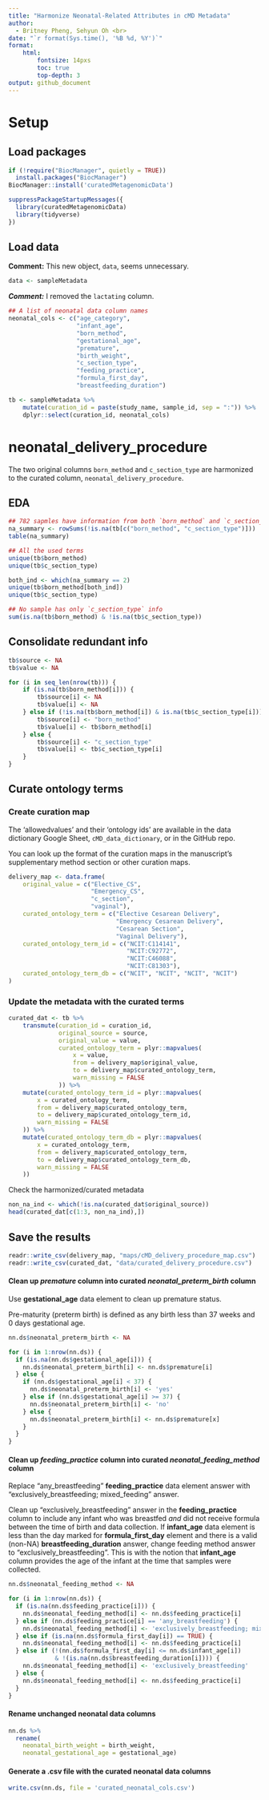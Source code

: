 ```yaml
---
title: "Harmonize Neonatal-Related Attributes in cMD Metadata"
author:
  - Britney Pheng, Sehyun Oh <br>
date: "`r format(Sys.time(), '%B %d, %Y')`"
format:
    html:
        fontsize: 14pxs
        toc: true
        top-depth: 3
output: github_document
---
```


# Setup
## Load packages
```r
if (!require("BiocManager", quietly = TRUE))
  install.packages("BiocManager")
BiocManager::install('curatedMetagenomicData')
```

```r
suppressPackageStartupMessages({
  library(curatedMetagenomicData)
  library(tidyverse)
})
```

## Load data
**Comment:**
This new object, `data`, seems unnecessary.
```r
data <- sampleMetadata
```

_**Comment:**_
I removed the `lactating` column.

```r
## A list of neonatal data column names
neonatal_cols <- c("age_category",
                   "infant_age",
                   "born_method", 
                   "gestational_age",
                   "premature",
                   "birth_weight",
                   "c_section_type",
                   "feeding_practice",
                   "formula_first_day",
                   "breastfeeding_duration")
```

```r
tb <- sampleMetadata %>%
    mutate(curation_id = paste(study_name, sample_id, sep = ":")) %>%
    dplyr::select(curation_id, neonatal_cols)
```

# neonatal_delivery_procedure
The two original columns `born_method` and `c_section_type` are harmonized to
the curated column, `neonatal_delivery_procedure`.

## EDA
```r
## 782 sapmles have information from both `born_method` and `c_section_type`
na_summary <- rowSums(!is.na(tb[c("born_method", "c_section_type")]))
table(na_summary)

## All the used terms
unique(tb$born_method)
unique(tb$c_section_type)
```

```r
both_ind <- which(na_summary == 2)
unique(tb$born_method[both_ind])
unique(tb$c_section_type)

## No sample has only `c_section_type` info
sum(is.na(tb$born_method) & !is.na(tb$c_section_type)) 
```

## Consolidate redundant info
```r
tb$source <- NA
tb$value <- NA

for (i in seq_len(nrow(tb))) {
    if (is.na(tb$born_method[i])) {
        tb$source[i] <- NA
        tb$value[i] <- NA
    } else if (!is.na(tb$born_method[i]) & is.na(tb$c_section_type[i])) {
        tb$source[i] <- "born_method"
        tb$value[i] <- tb$born_method[i]
    } else {
        tb$source[i] <- "c_section_type"
        tb$value[i] <- tb$c_section_type[i]
    }
}
```

## Curate ontology terms
### Create curation map
The 'allowedvalues' and their 'ontology ids' are available in the data 
dictionary Google Sheet, `cMD_data_dictionary`, or in the GitHub repo.

You can look up the format of the curation maps in the manuscript's 
supplementary method section or other curation maps.

```r
delivery_map <- data.frame(
    original_value = c("Elective_CS", 
                       "Emergency_CS",
                       "c_section",
                       "vaginal"),
    curated_ontology_term = c("Elective Cesarean Delivery", 
                              "Emergency Cesarean Delivery",
                              "Cesarean Section",
                              "Vaginal Delivery"),
    curated_ontology_term_id = c("NCIT:C114141", 
                                 "NCIT:C92772", 
                                 "NCIT:C46088", 
                                 "NCIT:C81303"),
    curated_ontology_term_db = c("NCIT", "NCIT", "NCIT", "NCIT")
)
```
  
### Update the metadata with the curated terms 
```r
curated_dat <- tb %>%
    transmute(curation_id = curation_id,
              original_source = source,
              original_value = value,
              curated_ontology_term = plyr::mapvalues(
                  x = value, 
                  from = delivery_map$original_value,
                  to = delivery_map$curated_ontology_term,
                  warn_missing = FALSE
              )) %>%
    mutate(curated_ontology_term_id = plyr::mapvalues(
        x = curated_ontology_term,
        from = delivery_map$curated_ontology_term,
        to = delivery_map$curated_ontology_term_id,
        warn_missing = FALSE
    )) %>%
    mutate(curated_ontology_term_db = plyr::mapvalues(
        x = curated_ontology_term,
        from = delivery_map$curated_ontology_term,
        to = delivery_map$curated_ontology_term_db,
        warn_missing = FALSE
    ))
```

Check the harmonized/curated metadata
```r
non_na_ind <- which(!is.na(curated_dat$original_source))
head(curated_dat[c(1:3, non_na_ind),])
```

## Save the results
```r
readr::write_csv(delivery_map, "maps/cMD_delivery_procedure_map.csv")
readr::write_csv(curated_dat, "data/curated_delivery_procedure.csv")
```


#### Clean up *premature* column into curated *neonatal_preterm_birth* column
Use **gestational_age** data element to clean up premature status. 

Pre-maturity (preterm birth) is defined as any birth less than 37 weeks and 0 days gestational age.
```r
nn.ds$neonatal_preterm_birth <- NA

for (i in 1:nrow(nn.ds)) {
  if (is.na(nn.ds$gestational_age[i])) {
    nn.ds$neonatal_preterm_birth[i] <- nn.ds$premature[i]
  } else {
    if (nn.ds$gestational_age[i] < 37) {
      nn.ds$neonatal_preterm_birth[i] <- 'yes'
    } else if (nn.ds$gestational_age[i] >= 37) {
      nn.ds$neonatal_preterm_birth[i] <- 'no'
    } else {
      nn.ds$neonatal_preterm_birth[i] <- nn.ds$premature[x]
    }
  }
}
```
#### Clean up *feeding_practice* column into curated *neonatal_feeding_method* column
Replace "any_breastfeeding" **feeding_practice** data element answer with "exclusively_breastfeeding; mixed_feeding" answer.

Clean up "exclusively_breastfeeding" answer in the **feeding_practice** column to include any infant who was breastfed *and* did not receive formula between the time of birth and data collection. If **infant_age** data element is less than the day marked for **formula_first_day** element and there is a valid (non-NA) **breastfeeding_duration** answer, change feeding method answer to "exclusively_breastfeeding". This is with the notion that **infant_age** column provides the age of the infant at the time that samples were collected.
```r
nn.ds$neonatal_feeding_method <- NA

for (i in 1:nrow(nn.ds)) {
  if (is.na(nn.ds$feeding_practice[i])) {
    nn.ds$neonatal_feeding_method[i] <- nn.ds$feeding_practice[i]
  } else if (nn.ds$feeding_practice[i] == 'any_breastfeeding') {
    nn.ds$neonatal_feeding_method[i] <- 'exclusively_breastfeeding; mixed_feeding'
  } else if (is.na(nn.ds$formula_first_day[i]) == TRUE) {
    nn.ds$neonatal_feeding_method[i] <- nn.ds$feeding_practice[i]
  } else if (!(nn.ds$formula_first_day[i] <= nn.ds$infant_age[i]) 
             & !(is.na(nn.ds$breastfeeding_duration[i]))) {
    nn.ds$neonatal_feeding_method[i] <- 'exclusively_breastfeeding'
  } else {
    nn.ds$neonatal_feeding_method[i] <- nn.ds$feeding_practice[i]
  }
}
```
#### Rename unchanged neonatal data columns
```r
nn.ds %>% 
  rename(
    neonatal_birth_weight = birth_weight,
    neonatal_gestational_age = gestational_age)
```
#### Generate a .csv file with the curated neonatal data columns
```r
write.csv(nn.ds, file = 'curated_neonatal_cols.csv')
```